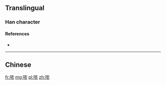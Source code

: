 {{also|噥}}
==Translingual==

===Han character===
{{Han char|rn=30|rad=口|as=06|sn=9|four=|canj=RHBV|ids=⿰口农}}

====References====
* {{Han ref|kx=0189.271|hdz=10623.050|uh=54DD|ud=21725}}

----

==Chinese==
{{zh-see|噥}}

[[fr:哝]]
[[mg:哝]]
[[pl:哝]]
[[zh:哝]]